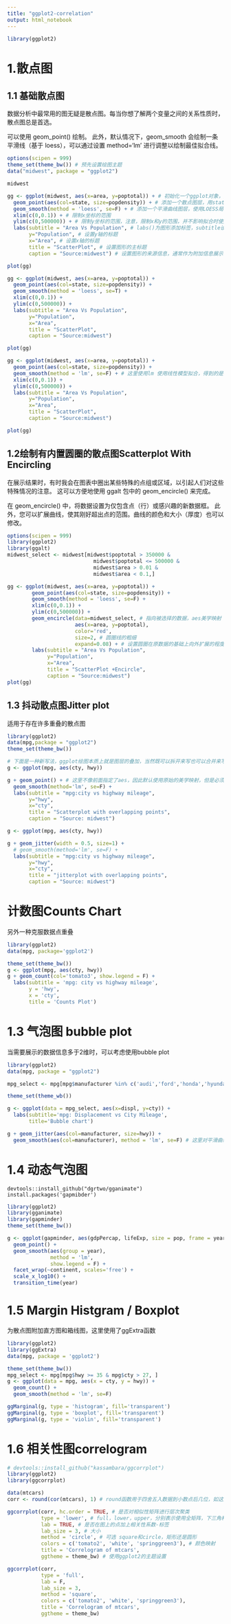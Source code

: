 ```yaml
---
title: "ggplot2-correlation"
output: html_notebook
---
```


```r
library(ggplot2)
```


# 1.散点图
## 1.1 基础散点图
数据分析中最常用的图无疑是散点图。每当你想了解两个变量之间的关系性质时，散点图总是首选。

可以使用 geom_point() 绘制。
此外，默认情况下，geom_smooth 会绘制一条平滑线（基于 loess），可以通过设置 method='lm' 进行调整以绘制最佳拟合线。
```r
options(scipen = 999)
theme_set(theme_bw()) # 预先设置绘图主题
data("midwest", package = "ggplot2")
```

```r
midwest
```


```r
gg <- ggplot(midwest, aes(x=area, y=poptotal)) + # 初始化一个ggplot对象，并指向数据集midwest，aes()函数用于映射数据的列到图形的美学属性，这里将area列映射到x轴，poptotal列映射到y轴。
  geom_point(aes(col=state, size=popdensity)) + # 添加一个散点图层，用state表示点的颜色，popdensity表示点的大小
  geom_smooth(method = 'loess', se=F) + # 添加一个平滑曲线图层，使用LOESS局部加权回归进行拟合，se表示是否显示平滑曲线的置信区间
  xlim(c(0,0.1)) + # 限制x坐标的范围
  ylim(c(0,500000)) + # 限制y坐标的范围，注意，限制x和y的范围，并不影响拟合时使用全部的数据。
  labs(subtitle = "Area Vs Population", # labs()为图形添加标签，subtitle设置子标题
       y="Population", # 设置y轴的标题
       x="Area", # 设置x轴的标题
       title = "ScatterPlot", # 设置图形的主标题
       caption = "Source:midwest") # 设置图形的来源信息，通常作为附加信息展示

plot(gg)
```

```r
gg <- ggplot(midwest, aes(x=area, y=poptotal)) +
  geom_point(aes(col=state, size=popdensity)) +
  geom_smooth(method = 'loess', se=T) +
  xlim(c(0,0.1)) +
  ylim(c(0,500000)) +
  labs(subtitle = "Area Vs Population",
       y="Population",
       x="Area",
       title = "ScatterPlot",
       caption = "Source:midwest")

plot(gg)
```

```r
gg <- ggplot(midwest, aes(x=area, y=poptotal)) +
  geom_point(aes(col=state, size=popdensity)) +
  geom_smooth(method = 'lm', se=F) + # 这里使用lm 使用线性模型拟合，得到的是一条直线
  xlim(c(0,0.1)) +
  ylim(c(0,500000)) +
  labs(subtitle = "Area Vs Population",
       y="Population",
       x="Area",
       title = "ScatterPlot",
       caption = "Source:midwest")

plot(gg)
```

## 1.2绘制有内置圆圈的散点图Scatterplot With Encircling
在展示结果时，有时我会在图表中圈出某些特殊的点组或区域，以引起人们对这些特殊情况的注意。
这可以方便地使用 ggalt 包中的 geom_encircle() 来完成。

在 geom_encircle() 中，将数据设置为仅包含点（行）或感兴趣的新数据框。
此外，您可以扩展曲线，使其刚好超出点的范围。曲线的颜色和大小（厚度）也可以修改。
```r
options(scipen = 999)
library(ggplot2)
library(ggalt)
midwest_select <- midwest[midwest$poptotal > 350000 &
                            midwest$poptotal <= 500000 &
                            midwest$area > 0.01 &
                            midwest$area < 0.1,]
```

```r
gg <- ggplot(midwest, aes(x=area, y=poptotal)) +
        geom_point(aes(col=state, size=popdensity)) +
        geom_smooth(method = 'loess', se=F) +
        xlim(c(0,0.1)) +
        ylim(c(0,500000)) +
        geom_encircle(data=midwest_select, # 指向被选择的数据，aes美学映射
                      aes(x=area, y=poptotal), 
                      color='red', 
                      size=2, # 圆圈线的粗细
                      expand=0.08) + # 设置圆圈在原数据的基础上向外扩展的程度，设置大了，会圈入别的数据，为0则是圆圈刚好经过数据点
        labs(subtitle = "Area Vs Population",
             y="Population",
             x="Area",
             title = "ScatterPlot +Encircle",
             caption = "Source:midwest")
plot(gg)
```

## 1.3 抖动散点图Jitter plot
适用于存在许多重叠的散点图
```r
library(ggplot2)
data(mpg,package = "ggplot2")
theme_set(theme_bw())

# 下面是一种新写法，ggplot绘图本质上就是图层的叠加，当然既可以拆开来写也可以合并来写
g <- ggplot(mpg, aes(cty, hwy))

g + geom_point() + # 这里不像前面指定了aes，因此默认使用原始的美学映射，但是必须加上geom_point才能绘制出图形，不然只有一个画图
  geom_smooth(method='lm', se=F) +
  labs(subtitle = "mpg:city vs highway mileage",
       y="hwy",
       x="cty",
       title = "Scatterplot with overlapping points",
       caption = "Source: midwest")
```
```r
g <- ggplot(mpg, aes(cty, hwy))

g + geom_jitter(width = 0.5, size=1) + 
  # geom_smooth(method='lm', se=F) +
  labs(subtitle = "mpg:city vs highway mileage",
       y="hwy",
       x="cty",
       title = "jitterplot with overlapping points",
       caption = "Source: midwest")
```

# 计数图Counts Chart
另外一种克服数据点重叠
```r
library(ggplot2)
data(mpg, package='ggplot2')

theme_set(theme_bw())
g <- ggplot(mpg, aes(cty, hwy))
g + geom_count(col='tomato3', show.legend = F) +
  labs(subtitle = 'mpg: city vs highway mileage',
       y = 'hwy',
       x = 'cty',
       title = 'Counts Plot')
```

# 1.3 气泡图 bubble plot
当需要展示的数据信息多于2维时，可以考虑使用bubble plot
```r
library(ggplot2)
data(mpg, package = "ggplot2")

mpg_select <- mpg[mpg$manufacturer %in% c('audi','ford','honda','hyundai'), ]

theme_set(theme_wb())

g <- ggplot(data = mpg_select, aes(x=displ, y=cty)) +
  labs(subtitle='mpg: Displacement vs City Mileage',
       title='Bubble chart')

g + geom_jitter(aes(col=manufacturer, size=hwy)) +
  geom_smooth(aes(col=manufacturer), method = 'lm', se=F) # 这里对平滑曲线设置了美学映射，因此会根据manufacturer分别绘制回归线
```

# 1.4 动态气泡图
`devtools::install_github("dgrtwo/gganimate")`
`install.packages('gapmibder')`
```r
library(ggplot2)
library(gganimate)
library(gapminder)
theme_set(theme_bw())

g <- ggplot(gapminder, aes(gdpPercap, lifeExp, size = pop, frame = year)) + 
  geom_point() +
  geom_smooth(aes(group = year),
              method = 'lm',
              show.legend = F) +
  facet_wrap(~continent, scales='free') +
  scale_x_log10() +
  transition_time(year)
```


# 1.5 Margin Histgram / Boxplot
为散点图附加直方图和箱线图，这里使用了ggExtra函数
```r
library(ggplot2)
library(ggExtra)
data(mpg, package = 'ggplot2')

theme_set(theme_bw())
mpg_select <- mpg[mpg$hwy >= 35 & mpg$cty > 27, ]
g <- ggplot(data = mpg, aes(x = cty, y = hwy)) +
  geom_count() +
  geom_smooth(method = 'lm', se=F)

ggMarginal(g, type = 'histogram', fill='transparent')
ggMarginal(g, type = 'boxplot', fill='transparent')
ggMarginal(g, type = 'violin', fill='transparent')
```


# 1.6 相关性图correlogram
```r
# devtools::install_github("kassambara/ggcorrplot")
library(ggplot2)
library(ggcorrplot)

data(mtcars)
corr <- round(cor(mtcars), 1) # round函数用于四舍五入数据到小数点后几位，如这里是小数点后1位

ggcorrplot(corr, hc.order = TRUE, # 是否对相似性矩阵进行层次聚类
           type = 'lower', # full，lower，upper，分别表示使用全矩阵，下三角和上三角
           lab = TRUE, # 是否在图上的点加上相关性系数-标签
           lab_size = 3, # 大小
           method = 'circle', # 可选 square和circle，矩形还是圆形
           colors = c('tomato2', 'white', 'springgreen3'), # 颜色映射
           title = 'Correlogram of mtcars',
           ggtheme = theme_bw) # 使用ggplot2的主题设置
```
```r
ggcorrplot(corr,
           type = 'full',
           lab = F,
           lab_size = 3,
           method = 'square',
           colors = c('tomato2', 'white', 'springgreen3'),
           title = 'Correlogram of mtcars',
           ggtheme = theme_bw)
```